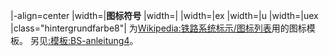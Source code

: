 <includeonly>|-align=center
|width={{{1|120}}}|'''图标符号'''
|width={{{2|30}}}|
|width={{{2|30}}}|ex
|width={{{2|30}}}|u
|width={{{2|30}}}|uex
|class="hintergrundfarbe8"|{{{note|}}}
</includeonly><noinclude>
为[[Wikipedia:铁路系统标示/图标列表]]用的图标模板。 另见[[:模板:BS-anleitung4]]。
</noinclude>